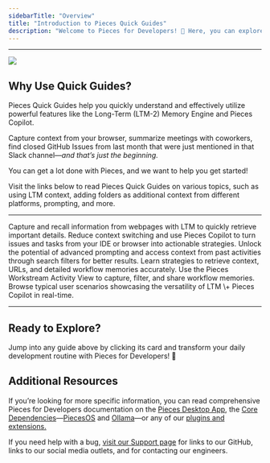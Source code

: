 ```yaml
---
sidebarTitle: "Overview"
title: "Introduction to Pieces Quick Guides"
description: "Welcome to Pieces for Developers! 👋 Here, you can explore these curated Quick Guides to unlock full productivity potential through AI-driven context-aware development with Pieces."
---
```


---

![](https://storage.googleapis.com/hashnode_product_documentation_assets/quick_guides/quick-guides.png)

## Why Use Quick Guides?

Pieces Quick Guides help you quickly understand and effectively utilize powerful features like the Long-Term (LTM-2) Memory Engine and Pieces Copilot.

Capture context from your browser, summarize meetings with coworkers, find closed GitHub Issues from last month that were just mentioned in that Slack channel—_and that’s just the beginning._

You can get a lot done with Pieces, and we want to help you get started!

Visit the links below to read Pieces Quick Guides on various topics, such as using LTM context, adding folders as additional context from different platforms, prompting, and more.

---

<CardGroup cols={2}>
  <Card title="Using Long-Term Memory Context" href="https://docs.pieces.app/products/quick-guides/ltm-context">
    Capture and recall information from webpages with LTM to quickly retrieve important details.
  </Card>
  <Card title="Using Pieces Copilot with Context Guide" href="https://docs.pieces.app/products/quick-guides/copilot-with-context">
    Reduce context switching and use Pieces Copilot to turn issues and tasks from your IDE or browser into actionable strategies.
  </Card>
  <Card title="Long-Term Memory Prompting" href="https://docs.pieces.app/products/quick-guides/ltm-prompting">
    Unlock the potential of advanced prompting and access context from past activities through search filters for better results.
  </Card>
  <Card title="General Long-Term Memory Prompting Tips" href="https://docs.pieces.app/products/quick-guides/ltm-prompting/tips">
    Learn strategies to retrieve context, URLs, and detailed workflow memories accurately.
  </Card>
  <Card title="Workstream Activity View" href="https://docs.pieces.app/products/quick-guides/ltm-prompting/workstream-activity">
    Use the Pieces Workstream Activity View to capture, filter, and share workflow memories.
  </Card>
  <Card title="Use Cases and Example Prompts" href="https://docs.pieces.app/products/quick-guides/ltm-prompting/examples">
    Browse typical user scenarios showcasing the versatility of LTM \+ Pieces Copilot in real-time.
  </Card>
</CardGroup>

---

## Ready to Explore?

Jump into any guide above by clicking its card and transform your daily development routine with Pieces for Developers\! 🌟

## Additional Resources

If you’re looking for more specific information, you can read comprehensive Pieces for Developers documentation on the [Pieces Desktop App](http://docs.pieces.app/products/desktop), the [Core Dependencies](http://docs.pieces.app/products/core-dependencies)—[PiecesOS](https://docs.pieces.app/products/core-dependencies/pieces-os) and [Ollama](https://docs.pieces.app/products/core-dependencies/ollama)—or any of our [plugins and extensions.](https://docs.pieces.app/products/extensions-plugins/visual-studio-code)

If you need help with a bug, [visit our Support page](https://docs.pieces.app/products/support) for links to our GitHub, links to our social media outlets, and for contacting our engineers.